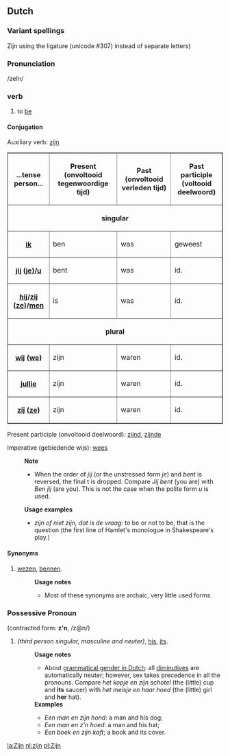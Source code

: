 == Dutch ==
===Variant spellings===
Z&#307;n using the ligature (unicode #307) instead of separate letters)
===Pronunciation===
/zeIn/ 
===verb===
#to [[be]]
====Conjugation====

Auxiliary verb: [[zijn]]

<table border=1 cellspacing=0 cellpadding=2>
<tr><th>...tense<br>person...</th><th>Present <br>(onvoltooid tegenwoordige tijd)</th><th>Past <br>(onvoltooid verleden tijd)</th><th>Past participle<br> (voltooid deelwoord)</th></tr>
<tr><th colspan=4>singular</th></tr>
<tr><th>[[ik]]</th><td>ben</td><td>was</td><td>geweest</td></tr>
<tr><th>[[jij]] ([[je]])/[[u]]</th><td>bent</td><td>was</td><td>id.</td></tr>
<tr><th>[[hij]]/[[zij]] ([[ze]])/[[men]]</th><td>is</td><td>was</td><td>id.</td></tr>
<tr><th colspan=4>plural</th></tr>
<tr><th>[[wij]] ([[we]])</th><td>zijn</td><td>waren</td><td>id.</td></tr>
<tr><th>[[jullie]]</th><td>zijn</td><td>waren</td><td>id.</td></tr>
<tr><th>[[zij]] ([[ze]])</th><td>zijn</td><td>waren</td><td>id.</td></tr>
</table>

Present participle (onvoltooid deelwoord): [[zijnd]], [[zijnde]]

Imperative (gebiedende wijs): [[wees]]

:'''Note'''
:* When the order of ''jij'' (or the unstressed form ''je'') and ''bent'' is reversed, the final t is dropped. Compare ''Jij bent'' (you are) with ''Ben jij'' (are you). This is not the case when the polite form ''u'' is used.

:'''Usage examples'''
:* ''zijn of niet zijn, dat is de vraag'': to be or not to be, that is the question (the first line of Hamlet's monologue in Shakespeare's play.) 
==== Synonyms ====
# [[wezen]], [[bennen]].
#:'''Usage notes'''
#:* Most of these synonyms are archaic, very little used forms.
===Possessive Pronoun===
(contracted form: '''z'n''', /z@n/) 
#''(third person singular, masculine and neuter)'', [[his]], [[its]].
#:'''Usage notes'''
#:*About [[grammatical gender in Dutch]]: all [[diminutive|diminutives]] are automatically neuter; however, sex takes precedence in all the pronouns. Compare ''het kopje en zijn schotel'' (the (little) cup and '''its''' saucer) with ''het meisje en haar hoed'' (the (little) girl and '''her''' hat).
#:'''Examples'''
#:*''Een man en zijn hond'': a man and his dog; 
#:*''Een man en z'n hoed'': a man and his hat; 
#:*''Een boek en zijn kaft''; a book and its cover.

[[la:Zijn]]
[[nl:zijn]]
[[pl:Zijn]]
